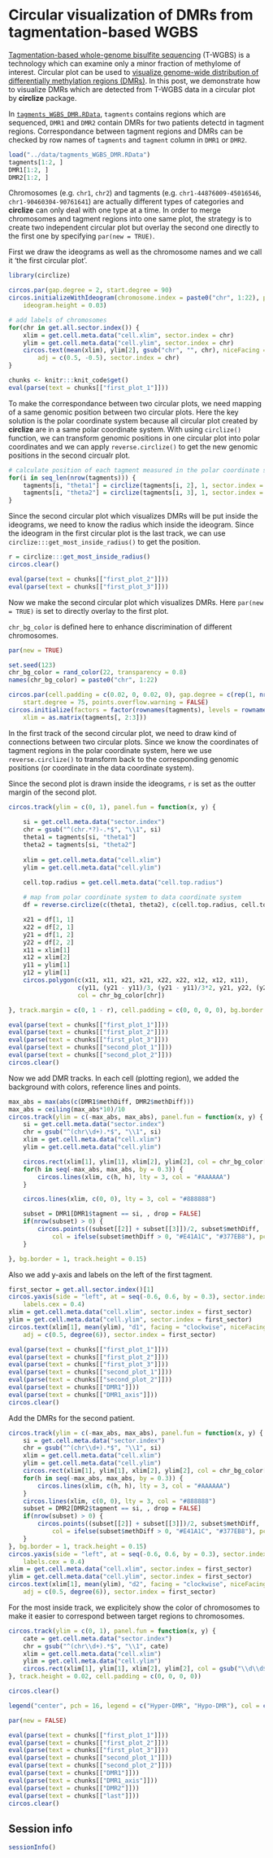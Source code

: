 Circular visualization of DMRs from tagmentation-based WGBS
======================================================

[Tagmentation-based whole-genome bisulfite sequencing](http://www.nature.com/nprot/journal/v8/n10/full/nprot.2013.118.html) 
(T-WGBS) is a technology which can examine only a minor fraction of methylome of interest.
Circular plot can be used to [visualize genome-wide distribution of differentially methylation
regions (DMRs)](http://jokergoo.github.io/circlize/example/railfallplot.html). 
In this post, we demonstrate how to visualize DMRs which are detected from T-WGBS data in a circular plot by **circlize** package.

In [`tagments_WGBS_DMR.RData`](../../data/tagments_WGBS_DMR.RData), `tagments` contains regions which are sequenced, 
`DMR1` and `DMR2` contain DMRs for two patients detectd in tagment regions. Correspondance between tagment regions
and DMRs can be checked by row names of `tagments` and `tagment` column in `DMR1` or `DMR2`.

```r
load("../data/tagments_WGBS_DMR.RData")
tagments[1:2, ]
DMR1[1:2, ]
DMR2[1:2, ]
```

Chromosomes (e.g. `chr1`, `chr2`) and tagments (e.g. `chr1-44876009-45016546`, `chr1-90460304-90761641`)
are actually different types of categories and **circlize** can only deal with one type at a time.
In order to merge chromosomes and tagment regions into one same plot, the strategy is to create two independent
circular plot but overlay the second one directly to the first one by specifying `par(new = TRUE)`.

First we draw the ideograms as well as the chromosome names and we call it 'the first circular plot'.

```r
library(circlize)

circos.par(gap.degree = 2, start.degree = 90)
circos.initializeWithIdeogram(chromosome.index = paste0("chr", 1:22), plotType = "ideogram",
	ideogram.height = 0.03)

# add labels of chromosomes
for(chr in get.all.sector.index()) {
	xlim = get.cell.meta.data("cell.xlim", sector.index = chr)
	ylim = get.cell.meta.data("cell.ylim", sector.index = chr)
	circos.text(mean(xlim), ylim[2], gsub("chr", "", chr), niceFacing = TRUE, cex = 0.8, 
		adj = c(0.5, -0.5), sector.index = chr)
}
```

```r
chunks <- knitr:::knit_code$get()
eval(parse(text = chunks[["first_plot_1"]]))
```

To make the correspondance between two circular plots, we need mapping of a same genomic position
between two circular plots. Here the key solution is the polar coordinate system because all circular
plot created by **circlize** are in a same polar coordinate system. With using `circlize()` function, we can transform
genomic positions in one circular plot into polar coordinates and we can apply `reverse.circlize()` to get 
the new genomic positions in the second circualr plot.

```r
# calculate position of each tagment measured in the polar coordinate system
for(i in seq_len(nrow(tagments))) {
	tagments[i, "theta1"] = circlize(tagments[i, 2], 1, sector.index = tagments[i, 1])[1, 1]
	tagments[i, "theta2"] = circlize(tagments[i, 3], 1, sector.index = tagments[i, 1])[1, 1]
}
```

Since the second circular plot which visualizes DMRs will be put inside the ideograms, we need to know
the radius which inside the ideogram. Since the ideogram in the first circular plot is the last track, we can
use `circlize:::get_most_inside_radius()` to get the position.

```r
r = circlize:::get_most_inside_radius()
circos.clear()
```

```r
eval(parse(text = chunks[["first_plot_2"]]))
eval(parse(text = chunks[["first_plot_3"]]))
```

Now we make the second circular plot which visualizes DMRs. Here `par(new = TRUE)` is set to directly overlay
to the first plot. 

`chr_bg_color` is defined here to enhance discrimination of different chromosomes.

```r
par(new = TRUE)

set.seed(123)
chr_bg_color = rand_color(22, transparency = 0.8)
names(chr_bg_color) = paste0("chr", 1:22)

circos.par(cell.padding = c(0.02, 0, 0.02, 0), gap.degree = c(rep(1, nrow(tagments)-1), 10), 
	start.degree = 75, points.overflow.warning = FALSE)
circos.initialize(factors = factor(rownames(tagments), levels = rownames(tagments)), 
	xlim = as.matrix(tagments[, 2:3]))
```

In the first track of the second circular plot, we need to draw kind of connections between two circular
plots. Since we know the coordinates of tagment regions in the polar coordinate system, here we use 
`reverse.circlize()` to transform back to the corresponding genomic positions (or coordinate in the data coordinate system).

Since the second plot is drawn inside the ideograms, `r` is set as the outter margin of the second plot.


```r
circos.track(ylim = c(0, 1), panel.fun = function(x, y) {
	
	si = get.cell.meta.data("sector.index")
	chr = gsub("^(chr.*?)-.*$", "\\1", si)
	theta1 = tagments[si, "theta1"]
	theta2 = tagments[si, "theta2"]
	
	xlim = get.cell.meta.data("cell.xlim")
	ylim = get.cell.meta.data("cell.ylim")

	cell.top.radius = get.cell.meta.data("cell.top.radius")
	
	# map from polar coordinate system to data coordinate system
	df = reverse.circlize(c(theta1, theta2), c(cell.top.radius, cell.top.radius))

	x21 = df[1, 1]
	x22 = df[2, 1]
	y21 = df[1, 2]
	y22 = df[2, 2]
	x11 = xlim[1]
	x12 = xlim[2]
	y11 = ylim[1]
	y12 = ylim[1]
	circos.polygon(c(x11, x11, x21, x21, x22, x22, x12, x12, x11),
		           c(y11, (y21 - y11)/3, (y21 - y11)/3*2, y21, y22, (y22 - y12)/3*2, (y22 - y12)/3, y12, y11), 
		           col = chr_bg_color[chr])

}, track.margin = c(0, 1 - r), cell.padding = c(0, 0, 0, 0), bg.border = NA, track.height = 0.1)
```

```r
eval(parse(text = chunks[["first_plot_1"]]))
eval(parse(text = chunks[["first_plot_2"]]))
eval(parse(text = chunks[["first_plot_3"]]))
eval(parse(text = chunks[["second_plot_1"]]))
eval(parse(text = chunks[["second_plot_2"]]))
circos.clear()
```

Now we add DMR tracks. In each cell (plotting region), we added the background with colors,
reference lines and points.

```r
max_abs = max(abs(c(DMR1$methDiff, DMR2$methDiff)))
max_abs = ceiling(max_abs*10)/10
circos.track(ylim = c(-max_abs, max_abs), panel.fun = function(x, y) {
	si = get.cell.meta.data("sector.index")
	chr = gsub("^(chr\\d+).*$", "\\1", si)
	xlim = get.cell.meta.data("cell.xlim")
	ylim = get.cell.meta.data("cell.ylim")

	circos.rect(xlim[1], ylim[1], xlim[2], ylim[2], col = chr_bg_color[[chr]])
	for(h in seq(-max_abs, max_abs, by = 0.3)) {
		circos.lines(xlim, c(h, h), lty = 3, col = "#AAAAAA")
	}

	circos.lines(xlim, c(0, 0), lty = 3, col = "#888888")

	subset = DMR1[DMR1$tagment == si, , drop = FALSE]
	if(nrow(subset) > 0) {
		circos.points((subset[[2]] + subset[[3]])/2, subset$methDiff, 
			col = ifelse(subset$methDiff > 0, "#E41A1C", "#377EB8"), pch = 16, cex = 0.5)
	}

}, bg.border = 1, track.height = 0.15)
```

Also we add y-axis and labels on the left of the first tagment.

```r
first_sector = get.all.sector.index()[1]
circos.yaxis(side = "left", at = seq(-0.6, 0.6, by = 0.3), sector.index = first_sector,
	labels.cex = 0.4)
xlim = get.cell.meta.data("cell.xlim", sector.index = first_sector)
ylim = get.cell.meta.data("cell.ylim", sector.index = first_sector)
circos.text(xlim[1], mean(ylim), "d1", facing = "clockwise", niceFacing = TRUE, cex = 0.8, 
	adj = c(0.5, degree(6)), sector.index = first_sector)
```

```r
eval(parse(text = chunks[["first_plot_1"]]))
eval(parse(text = chunks[["first_plot_2"]]))
eval(parse(text = chunks[["first_plot_3"]]))
eval(parse(text = chunks[["second_plot_1"]]))
eval(parse(text = chunks[["second_plot_2"]]))
eval(parse(text = chunks[["DMR1"]]))
eval(parse(text = chunks[["DMR1_axis"]]))
circos.clear()
```

Add the DMRs for the second patient.

```r
circos.track(ylim = c(-max_abs, max_abs), panel.fun = function(x, y) {
	si = get.cell.meta.data("sector.index")
	chr = gsub("^(chr\\d+).*$", "\\1", si)
	xlim = get.cell.meta.data("cell.xlim")
	ylim = get.cell.meta.data("cell.ylim")
	circos.rect(xlim[1], ylim[1], xlim[2], ylim[2], col = chr_bg_color[[chr]])
	for(h in seq(-max_abs, max_abs, by = 0.3)) {
		circos.lines(xlim, c(h, h), lty = 3, col = "#AAAAAA")
	}
	circos.lines(xlim, c(0, 0), lty = 3, col = "#888888")
	subset = DMR2[DMR2$tagment == si, , drop = FALSE]
	if(nrow(subset) > 0) {
		circos.points((subset[[2]] + subset[[3]])/2, subset$methDiff, 
			col = ifelse(subset$methDiff > 0, "#E41A1C", "#377EB8"), pch = 16, cex = 0.5)
	}
}, bg.border = 1, track.height = 0.15)
circos.yaxis(side = "left", at = seq(-0.6, 0.6, by = 0.3), sector.index = first_sector,
	labels.cex = 0.4)
xlim = get.cell.meta.data("cell.xlim", sector.index = first_sector)
ylim = get.cell.meta.data("cell.ylim", sector.index = first_sector)
circos.text(xlim[1], mean(ylim), "d2", facing = "clockwise", niceFacing = TRUE, cex = 0.8, 
	adj = c(0.5, degree(6)), sector.index = first_sector)
```

For the most inside track, we explicitely show the color of chromosomes to make it easier to correspond
between target regions to chromosomes.

```r
circos.track(ylim = c(0, 1), panel.fun = function(x, y) {
	cate = get.cell.meta.data("sector.index")
	chr = gsub("^(chr\\d+).*$", "\\1", cate)
	xlim = get.cell.meta.data("cell.xlim")
	ylim = get.cell.meta.data("cell.ylim")
	circos.rect(xlim[1], ylim[1], xlim[2], ylim[2], col = gsub("\\d\\d$", "", chr_bg_color[[chr]]))
}, track.height = 0.02, cell.padding = c(0, 0, 0, 0))

circos.clear()

legend("center", pch = 16, legend = c("Hyper-DMR", "Hypo-DMR"), col = c("#E41A1C", "#377EB8"))

par(new = FALSE)
```

```r
eval(parse(text = chunks[["first_plot_1"]]))
eval(parse(text = chunks[["first_plot_2"]]))
eval(parse(text = chunks[["first_plot_3"]]))
eval(parse(text = chunks[["second_plot_1"]]))
eval(parse(text = chunks[["second_plot_2"]]))
eval(parse(text = chunks[["DMR1"]]))
eval(parse(text = chunks[["DMR1_axis"]]))
eval(parse(text = chunks[["DMR2"]]))
eval(parse(text = chunks[["last"]]))
circos.clear()
```

## Session info

```r
sessionInfo()
```
